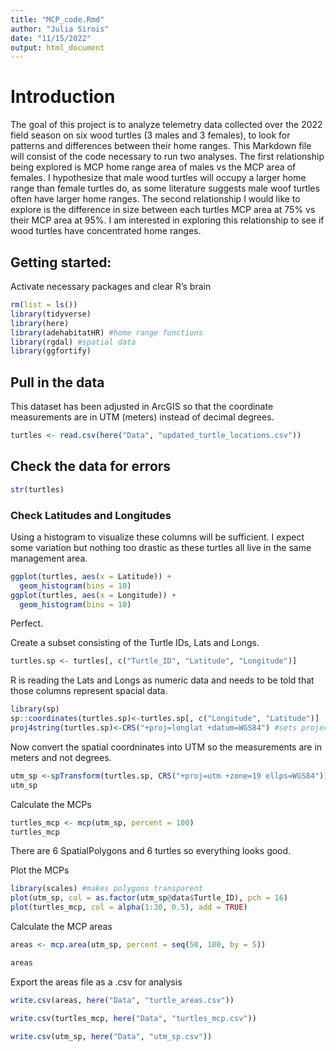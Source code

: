 ```yaml
---
title: "MCP_code.Rmd"
author: "Julia Sirois"
date: "11/15/2022"
output: html_document
---
```


# Introduction
The goal of this project is to analyze telemetry data collected over the 2022 field season on six wood turtles (3 males and 3 females), to look for patterns and differences between their home ranges. This Markdown file will consist of the code necessary to run two analyses. The first relationship being explored is MCP home range area of males vs the MCP area of females. I hypothesize that male wood turtles will occupy a larger home range than female turtles do, as some literature suggests male woof turtles often have larger home ranges. The second relationship I would like to explore is the difference in size between each turtles MCP area at 75% vs their MCP area at 95%. I am interested in exploring this relationship to see if wood turtles have concentrated home ranges. 

## Getting started:
Activate necessary packages and clear R's brain
```r
rm(list = ls())
library(tidyverse)
library(here)
library(adehabitatHR) #home range functions
library(rgdal) #spatial data
library(ggfortify)
```

## Pull in the data
This dataset has been adjusted in ArcGIS so that the coordinate measurements are in UTM (meters) instead of decimal degrees.
```r
turtles <- read.csv(here("Data", "updated_turtle_locations.csv"))
```

## Check the data for errors
```r
str(turtles)
```

### Check Latitudes and Longitudes 
Using a histogram to visualize these columns will be sufficient. I expect some variation but nothing too drastic as these turtles all live in the same management area.

```r
ggplot(turtles, aes(x = Latitude)) +
  geom_histogram(bins = 10)
ggplot(turtles, aes(x = Longitude)) +
  geom_histogram(bins = 10)
```
Perfect.

Create a subset consisting of the Turtle IDs, Lats and Longs.
```r
turtles.sp <- turtles[, c("Turtle_ID", "Latitude", "Longitude")] 
```

R is reading the Lats and Longs as numeric data and needs to be told that those columns represent spacial data.
```r
library(sp)
sp::coordinates(turtles.sp)<-turtles.sp[, c("Longitude", "Latitude")]
proj4string(turtles.sp)<-CRS("+proj=longlat +datum=WGS84") #sets projection
```

Now convert the spatial coordninates into UTM so the measurements are in meters and not degrees.
```r
utm_sp <-spTransform(turtles.sp, CRS("+proj=utm +zone=19 ellps=WGS84")) #reprojects to UTM
utm_sp
```

Calculate the MCPs
```r
turtles_mcp <- mcp(utm_sp, percent = 100)
turtles_mcp
```
There are 6 SpatialPolygons and 6 turtles so everything looks good.

Plot the MCPs
```r
library(scales) #makes polygons transparent
plot(utm_sp, col = as.factor(utm_sp@data$Turtle_ID), pch = 16)
plot(turtles_mcp, col = alpha(1:30, 0.5), add = TRUE)
```

Calculate the MCP areas
```r
areas <- mcp.area(utm_sp, percent = seq(50, 100, by = 5))
```
```r
areas
```

Export the areas file as a .csv for analysis
```r
write.csv(areas, here("Data", "turtle_areas.csv"))
```

```r
write.csv(turtles_mcp, here("Data", "turtles_mcp.csv"))
```

```r
write.csv(utm_sp, here("Data", "utm_sp.csv"))
```

